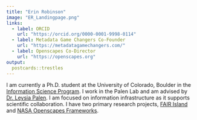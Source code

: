 ```yaml
---
title: "Erin Robinson"
image: "ER_Landingpage.png"
links:
  - label: ORCID
    url: "https://orcid.org/0000-0001-9998-0114"
  - label: Metadata Game Changers Co-Founder
    url: "https://metadatagamechangers.com/"
  - label: Openscapes Co-Director
    url: "https://openscapes.org"
output:
  postcards::trestles
---
```


I am currently a Ph.D. student at the University of Colorado, Boulder in the [Information Science Program](https://www.colorado.edu/cmci/infoscience). I work in the Palen Lab and am advised by [Dr. Leysia Palen](https://cmci.colorado.edu/~palen/). I am focused on information infrastructure as it supports scientific collaboration. I have two primary research projects, [FAIR Island](https://www.fairisland.org/) and [NASA Openscapes Frameworks](https://nasa-openscapes.github.io/).
